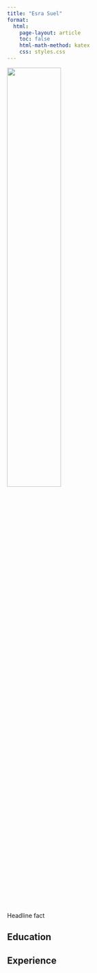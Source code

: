 ```yaml
---
title: "Esra Suel"
format:
  html:
    page-layout: article
    toc: false
    html-math-method: katex
    css: styles.css 
---
```


![](esra.jpg){width="50%"}

Headline fact

## Education



## Experience


